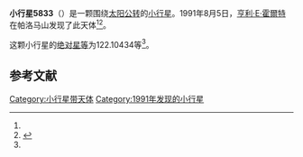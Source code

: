 {{Infobox planet
| bgcolour = #FFFFC0
| name = 5833 Peterson
| symbol = 
| image = 
| caption = 
| discovery = yes
| discovery_ref = 
| discoverer = [[亨利·E·霍爾特|亨利·E·霍爾特]]
| discovery_site = [[帕洛马山|帕洛马山]] 
| discovered = 1991年8月5日
| designations = yes
| mp_name = 
| named_after = 
| alt_names = 1991 PQ/ 1972 TN2 / 1978 PO1
| mp_category = [[外小行星带|外小行星带]]
| orbit_ref = <ref name="a">[http://ssd.jpl.nasa.gov/sbdb.cgi?sstr=5833 5833 Peterson] {{Wayback|url=http://ssd.jpl.nasa.gov/sbdb.cgi?sstr=5833 |date=20210830185528 }}，小行星數據庫瀏覽器（JPL Small-Body Database Browser）－[[美国国家航空航天局|美国国家航空航天局]]喷气推进实验室</ref>
| epoch = 2456400.5 (2013年4月18日更新)
| aphelion = {{convert|3.6116029|AU|km|3|abbr=on|lk=out}}
| perihelion = {{convert|3.3933081|AU|km|3|abbr=on}}
| semimajor = {{convert|3.5024555|AU|km|3|abbr=on}}
| eccentricity = 0.0311631
| period = 2394.183093 [[日|日]]<br />6.55[[儒略年|儒略年]]
| avg_speed = 
| inclination = 19.32779
| asc_node = 306.75857
| mean_anomaly = 
| arg_peri = 122.10434
| satellites = 
| physical_characteristics = yes
| dimensions = 
| mass = 
| density = 
| surface_grav = 
| escape_velocity = 
| sidereal_day = 
| axial_tilt = 
| pole_ecliptic_lat = 
| pole_ecliptic_lon = 
| albedo = 
| temperatures= 
| temp_name1 = 
| mean_temp_1 = 
| max_temp_1 = 
| temp_name2 = 
| max_temp_2 = 
| spectral_type = 
| abs_magnitude = 122.10434
}}

'''小行星5833'''（{{lang-en|5833 Peterson}}）是一颗围绕[[太阳|太阳]][[公转|公转]]的[[小行星|小行星]]。1991年8月5日，[[亨利·E·霍爾特|亨利·E·霍爾特]]在帕洛马山发现了此天体<ref name="a" /><ref>{{cite news|title=小行星列表|url=http://cfa-www.harvard.edu/iau/lists/NumberedMPs.txt|accessdate=2013-07-08|newspaper=哈佛大学|archive-date=2008-05-17|archive-url=https://web.archive.org/web/20080517010638/http://cfa-www.harvard.edu/iau/lists/NumberedMPs.txt|dead-url=no}}</ref>。

这颗小行星的[[绝对星等|绝对星等]]为122.10434等<ref name="a" />。

==参考文献==
{{reflist}}
{{Minor Planet Number|[[小行星5832|小行星5832]]|[[小行星5834|小行星5834]]}}

{{小天体}}

[[Category:小行星带天体|Category:小行星带天体]]
[[Category:1991年发现的小行星|Category:1991年发现的小行星]]

{{asteroid-stub}}